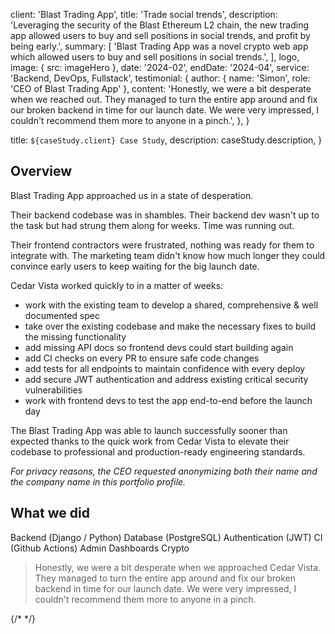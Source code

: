 
  client: 'Blast Trading App',
  title: 'Trade social trends',
  description:
    'Leveraging the security of the Blast Ethereum L2 chain, the new trading app allowed users to buy and sell positions in social trends, and profit by being early.',
  summary: [
    'Blast Trading App was a novel crypto web app which allowed users to buy and sell positions in social trends.',
  ],
  logo,
  image: { src: imageHero },
  date: '2024-02',
  endDate: '2024-04',
  service: 'Backend, DevOps, Fullstack',
  testimonial: {
    author: { name: 'Simon', role: 'CEO of Blast Trading App' },
    content:
      'Honestly, we were a bit desperate when we reached out. They managed to turn the entire app around and fix our broken backend in time for our launch date. We were very impressed, I couldn\'t recommend them more to anyone in a pinch.',
  },
}

  title: `${caseStudy.client} Case Study`,
  description: caseStudy.description,
}

## Overview

Blast Trading App approached us in a state of desperation.

Their backend codebase was in shambles. Their backend dev wasn't up to the task but had strung them along for weeks. Time was running out.

Their frontend contractors were frustrated, nothing was ready for them to integrate with. The marketing team didn't know how much longer they could convince early users to keep waiting for the big launch date.

Cedar Vista worked quickly to in a matter of weeks:

- work with the existing team to develop a shared, comprehensive & well documented spec
- take over the existing codebase and make the necessary fixes to build the missing functionality
- add missing API docs so frontend devs could start building again
- add CI checks on every PR to ensure safe code changes
- add tests for all endpoints to maintain confidence with every deploy
- add secure JWT authentication and address existing critical security vulnerabilities
- work with frontend devs to test the app end-to-end before the launch day

The Blast Trading App was able to launch successfully sooner than expected thanks to the quick work from Cedar Vista to elevate their codebase to professional and production-ready engineering standards. 

*For privacy reasons, the CEO requested anonymizing both their name and the company name in this portfolio profile.*

## What we did

<TagList>
  <TagListItem>Backend (Django / Python)</TagListItem>
  <TagListItem>Database (PostgreSQL)</TagListItem>
  <TagListItem>Authentication (JWT)</TagListItem>
  <TagListItem>CI (Github Actions)</TagListItem>
  <TagListItem>Admin Dashboards</TagListItem>
  <TagListItem>Crypto</TagListItem>
</TagList>

<Blockquote
  author={{ name: 'Simon', role: 'CEO of Blast Trading App' }}
  image={{ src: imageCeo }}
>
  Honestly, we were a bit desperate when we approached Cedar Vista.
  They managed to turn the entire app around and fix our broken backend in time for our launch date.
  We were very impressed, I couldn't recommend them more to anyone in a pinch.
</Blockquote>

{/* <StatList>
  <StatListItem value="10" label="Weeks" />
  <StatListItem value="10x" label="Page load times" />
  <StatListItem value="15%" label="Higher infra costs" />
  <StatListItem value="$1.2M" label="Legal fees" />
</StatList> */}
